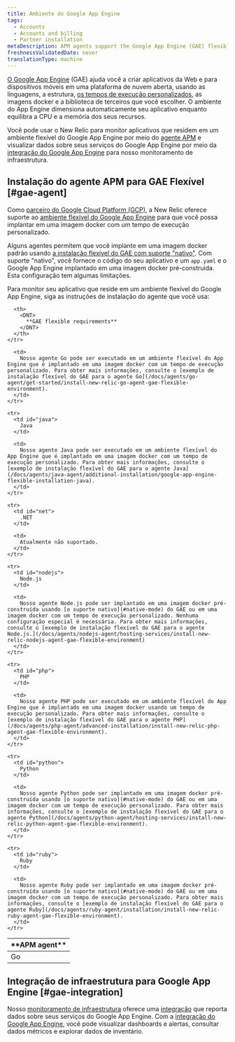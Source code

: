 ```yaml
---
title: Ambiente do Google App Engine
tags:
  - Accounts
  - Accounts and billing
  - Partner installation
metaDescription: APM agents support the Google App Engine (GAE) flexible environment to build web and mobile apps on an open cloud platform.
freshnessValidatedDate: never
translationType: machine
---
```


[O Google App Engine](https://cloud.google.com/appengine/) (GAE) ajuda você a criar aplicativos da Web e para dispositivos móveis em uma plataforma de nuvem aberta, usando as linguagens, a estrutura, [os tempos de execução personalizados](https://cloud.google.com/appengine/docs/flexible/custom-runtimes/), as imagens docker e a biblioteca de terceiros que você escolher. O ambiente do App Engine dimensiona automaticamente seu aplicativo enquanto equilibra a CPU e a memória dos seus recursos.

Você pode usar o New Relic para monitor aplicativos que residem em um ambiente flexível do Google App Engine por meio do [agente APM](#gae-agent) e visualizar dados sobre seus serviços do Google App Engine por meio da [integração do Google App Engine](#gae-integration) para nosso monitoramento de infraestrutura.

## Instalação do agente APM para GAE Flexível [#gae-agent]

Como [parceiro do Google Cloud Platform (GCP)](https://newrelic.com/partner/gcp), a New Relic oferece suporte ao [ambiente flexível do Google App Engine](https://cloud.google.com/appengine/docs/flexible/) para que você possa implantar em uma imagem docker com um tempo de execução personalizado.

Alguns agentes permitem que você implante em uma imagem docker padrão usando [a instalação flexível do GAE com suporte "nativo"](https://cloud.google.com/appengine/docs/flexible/). Com suporte "nativo", você fornece o código do seu aplicativo e um `app.yaml` e o Google App Engine implantado em uma imagem docker pré-construída. Esta configuração tem algumas limitações.

Para monitor seu aplicativo que reside em um ambiente flexível do Google App Engine, siga as instruções de instalação do <InlinePopover type="apm"/>agente que você usa:

<table>
  <thead>
    <tr>
      <th style={{ width: "150px" }}>
        <DNT>
          **APM agent**
        </DNT>
      </th>

      <th>
        <DNT>
          **GAE flexible requirements**
        </DNT>
      </th>
    </tr>
  </thead>

  <tbody>
    <tr>
      <td id="go">
        Go
      </td>

      <td>
        Nosso agente Go pode ser executado em um ambiente flexível do App Engine que é implantado em uma imagem docker com um tempo de execução personalizado. Para obter mais informações, consulte o [exemplo de instalação flexível do GAE para o agente Go](/docs/agents/go-agent/get-started/install-new-relic-go-agent-gae-flexible-environment).
      </td>
    </tr>

    <tr>
      <td id="java">
        Java
      </td>

      <td>
        Nosso agente Java pode ser executado em um ambiente flexível do App Engine que é implantado em uma imagem docker com um tempo de execução personalizado. Para obter mais informações, consulte o [exemplo de instalação flexível do GAE para o agente Java](/docs/agents/java-agent/additional-installation/google-app-engine-flexible-installation-java).
      </td>
    </tr>

    <tr>
      <td id="net">
        .NET
      </td>

      <td>
        Atualmente não suportado.
      </td>
    </tr>

    <tr>
      <td id="nodejs">
        Node.js
      </td>

      <td>
        Nosso agente Node.js pode ser implantado em uma imagem docker pré-construída usando [o suporte nativo](#native-mode) do GAE ou em uma imagem docker com um tempo de execução personalizado. Nenhuma configuração especial é necessária. Para obter mais informações, consulte o [exemplo de instalação flexível do GAE para o agente Node.js.](/docs/agents/nodejs-agent/hosting-services/install-new-relic-nodejs-agent-gae-flexible-environment)
      </td>
    </tr>

    <tr>
      <td id="php">
        PHP
      </td>

      <td>
        Nosso agente PHP pode ser executado em um ambiente flexível do App Engine que é implantado em uma imagem docker usando um tempo de execução personalizado. Para obter mais informações, consulte o [exemplo de instalação flexível do GAE para o agente PHP](/docs/agents/php-agent/advanced-installation/install-new-relic-php-agent-gae-flexible-environment).
      </td>
    </tr>

    <tr>
      <td id="python">
        Python
      </td>

      <td>
        Nosso agente Python pode ser implantado em uma imagem docker pré-construída usando [o suporte nativo](#native-mode) do GAE ou em uma imagem docker com um tempo de execução personalizado. Para obter mais informações, consulte o [exemplo de instalação flexível do GAE para o agente Python](/docs/agents/python-agent/hosting-services/install-new-relic-python-agent-gae-flexible-environment).
      </td>
    </tr>

    <tr>
      <td id="ruby">
        Ruby
      </td>

      <td>
        Nosso agente Ruby pode ser implantado em uma imagem docker pré-construída usando [o suporte nativo](#native-mode) do GAE ou em uma imagem docker com um tempo de execução personalizado. Para obter mais informações, consulte o [exemplo de instalação flexível do GAE para o agente Ruby](/docs/agents/ruby-agent/installation/install-new-relic-ruby-agent-gae-flexible-environment).
      </td>
    </tr>
  </tbody>
</table>

## Integração de infraestrutura para Google App Engine [#gae-integration]

Nosso [monitoramento de infraestrutura](/docs/infrastructure) oferece uma [integração](/docs/infrastructure/integrations-getting-started/getting-started/introduction-infrastructure-integrations) que reporta dados sobre seus serviços do Google App Engine. Com a [integração do Google App Engine](/docs/gcp-gcp_appengine-integration), você pode visualizar dashboards e alertas, consultar dados métricos e explorar dados de inventário.